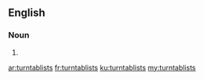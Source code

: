 ==English==

===Noun===
{{head|en|plural}}

# {{plural of|turntablist|lang=en}}

[[ar:turntablists]]
[[fr:turntablists]]
[[ku:turntablists]]
[[my:turntablists]]